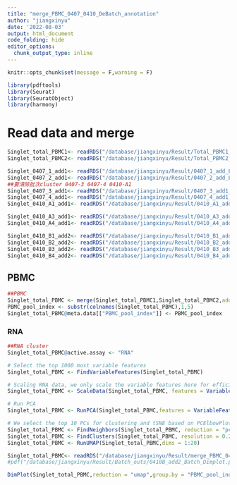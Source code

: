 ```yaml
---
title: "merge_PBMC_0407_0410_DeBatch_annotation"
author: "jiangxinyu"
date: '2022-08-03'
output: html_document
code_folding: hide
editor_options: 
  chunk_output_type: inline
---
```


```r
knitr::opts_chunk$set(message = F,warning = F)

```

```r
library(pdftools)
library(Seurat)
library(SeuratObject)
library(harmony)
```


# Read data and merge

```r
Singlet_total_PBMC1<- readRDS("/database/jiangxinyu/Result/Total_PBMC1_QC_outs/Singlet_Coassay_total_PBMC1.rds")
Singlet_total_PBMC2<- readRDS("/database/jiangxinyu/Result/Total_PBMC2_QC_outs/Singlet_Coassay_total_PBMC2.rds")

Singlet_0407_1_add1<- readRDS("/database/jiangxinyu/Result/0407_1_add_L002_QC_outs/Singlet_Coassay_0407_1_add_L002.rds")
Singlet_0407_2_add1<- readRDS("/database/jiangxinyu/Result/0407_2_add_L002_QC_outs/Singlet_Coassay_0407_2_add_L002.rds")
##要清除批次cluster 0407-3 0407-4 0410-A1
Singlet_0407_3_add1<- readRDS("/database/jiangxinyu/Result/0407_3_add1_QC_outs/Singlet_Coassay_0407_3_add1.rds")
Singlet_0407_4_add1<- readRDS("/database/jiangxinyu/Result/0407_4_add1_QC_outs/Singlet_Coassay_0407_4_add1.rds")
Singlet_0410_A1_add1<- readRDS("/database/jiangxinyu/Result/0410_A1_add1_QC_outs/Singlet_Coassay_0410_A1_add1.rds")

Singlet_0410_A3_add1<- readRDS("/database/jiangxinyu/Result/0410_A3_add_L002_QC_outs/Singlet_Coassay_0410_A3_add_L002.rds")
Singlet_0410_A4_add1<- readRDS("/database/jiangxinyu/Result/0410_A4_add_L002_QC_outs/Singlet_Coassay_0410_A4_add_L002.rds")

Singlet_0410_B1_add2<- readRDS("/database/jiangxinyu/Result/0410_B1_add2_QC_outs/Singlet_Coassay_0410_B1_add2.rds")
Singlet_0410_B2_add2<- readRDS("/database/jiangxinyu/Result/0410_B2_add2_QC_outs/Singlet_Coassay_0410_B2_add2.rds")
Singlet_0410_B3_add2<- readRDS("/database/jiangxinyu/Result/0410_B3_add2_QC_outs/Singlet_Coassay_0410_B3_add2.rds")
Singlet_0410_B4_add2<- readRDS("/database/jiangxinyu/Result/0410_B4_add2_QC_outs/Singlet_Coassay_0410_B4_add2.rds")

```

## PBMC

```r
##PBMC
Singlet_total_PBMC <- merge(Singlet_total_PBMC1,Singlet_total_PBMC2,add.cell.ids = c("PBMC1","PBMC2"))
PBMC_pool_index <- substr(colnames(Singlet_total_PBMC),1,5)
Singlet_total_PBMC@meta.data[["PBMC_pool_index"]] <- PBMC_pool_index
```

### RNA

```r
##RNA cluster
Singlet_total_PBMC@active.assay <- "RNA"

# Select the top 1000 most variable features
Singlet_total_PBMC <- FindVariableFeatures(Singlet_total_PBMC)

# Scaling RNA data, we only scale the variable features here for efficiency
Singlet_total_PBMC <- ScaleData(Singlet_total_PBMC, features = VariableFeatures(Singlet_total_PBMC))

# Run PCA
Singlet_total_PBMC <- RunPCA(Singlet_total_PBMC,features = VariableFeatures(Singlet_total_PBMC))

# We select the top 10 PCs for clustering and tSNE based on PCElbowPlot
Singlet_total_PBMC <- FindNeighbors(Singlet_total_PBMC, reduction = "pca", dims = 1:20)
Singlet_total_PBMC <- FindClusters(Singlet_total_PBMC, resolution = 0.2, verbose = FALSE)
Singlet_total_PBMC <- RunUMAP(Singlet_total_PBMC,dims = 1:20)
```

```r
Singlet_total_PBMC<- readRDS("/database/jiangxinyu/Result/merge_PBMC_0407_0410_outs/Singlet_total_PBMC.rds")
#pdf("/database/jiangxinyu/Result/Batch_outs/0410B_add2_Batch_Dimplot.pdf",width = 18,height = 12)
```



```r
DimPlot(Singlet_total_PBMC,reduction = "umap",group.by = "PBMC_pool_index",raster=FALSE)
```
